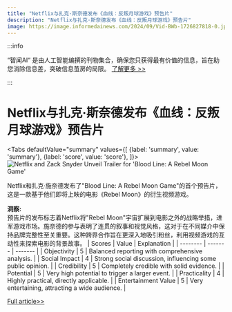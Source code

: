 ```yaml
---
title: "Netflix与扎克·斯奈德发布《血线：反叛月球游戏》预告片"
description: "Netflix与扎克·斯奈德发布《血线：反叛月球游戏》预告片"
image: https://image.informedainews.com/2024/09/Vid-BWb-1726827818-0.jpg
---
```



:::info

“智闻AI“ 是由人工智能编撰的刊物集合，确保您只获得最有价值的信息，旨在助您消除信息差，突破信息茧房的局限。  [了解更多 >>](/)

:::

# Netflix与扎克·斯奈德发布《血线：反叛月球游戏》预告片


<Tabs
	defaultValue="summary"
	values={[
	{label: 'summary', value: 'summary'},
	{label: 'score', value: 'score'},
]}>
<TabItem value="summary">
<img
  src="https://image.informedainews.com/2024/09/Vid-BWb-1726827818-0.jpg"
  alt="Netflix and Zack Snyder Unveil Trailer for 'Blood Line: A Rebel Moon Game'"
/>



Netflix和扎克·施奈德发布了"Blood Line: A Rebel Moon Game"的首个预告片，这是一款基于他们即将上映的电影《Rebel Moon》的衍生视频游戏。

**洞察:**  
预告片的发布标志着Netflix将"Rebel Moon"宇宙扩展到电影之外的战略举措，进军游戏市场。施奈德的参与表明了连贯的叙事和视觉风格，这对于在不同媒介中保持品牌完整性至关重要。这种跨界合作旨在更深入地吸引粉丝，利用视频游戏的互动性来探索电影的背景故事。
</TabItem>
<TabItem value="score">
	| Scores     | Value   | Explanation |
	| -------- | ------- | ------- |
	| Objectivity  | 5    | Balanced reporting with comprehensive analysis.    |
	| Social Impact | 4     | Strong social discussion, influencing some public opinion.    |
	| Credibility    | 5    | Completely credible with solid evidence.    |
	| Potential    | 5    | Very high potential to trigger a larger event.    |
	| Practicality    | 4    | Highly practical, directly applicable.    |
	| Entertainment Value    | 5    | Very entertaining, attracting a wide audience.    |
</TabItem>
</Tabs>

[Full article>>](https://www.ign.com/articles/netflix-reveals-first-trailer-for-rebel-moon-video-game-spinoff)
